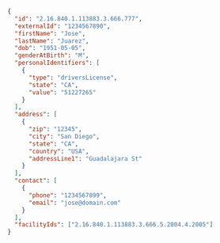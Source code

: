 ```json
{
  "id": "2.16.840.1.113883.3.666.777",
  "externalId": "1234567890",
  "firstName": "Jose",
  "lastName": "Juarez",
  "dob": "1951-05-05",
  "genderAtBirth": "M",
  "personalIdentifiers": [
    {
      "type": "driversLicense",
      "state": "CA",
      "value": "51227265"
    }
  ],
  "address": [
    {
      "zip": "12345",
      "city": "San Diego",
      "state": "CA",
      "country": "USA",
      "addressLine1": "Guadalajara St"
    }
  ],
  "contact": [
    {
      "phone": "1234567899",
      "email": "jose@domain.com"
    }
  ],
  "facilityIds": ["2.16.840.1.113883.3.666.5.2004.4.2005"]
}
```
